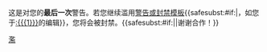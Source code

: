 {{{icon|[[File:Stop hand nuvola.svg|30px]]}}}这是对您的'''最后一次'''警告。若您继续滥用[[WP:WARN|警告或封禁模板]]{{<includeonly>safesubst:</includeonly>#if:{{{1|}}}|，如您于[[:{{{1}}}]]的编辑}}，您将会被封禁。{{<includeonly>safesubst:</includeonly>#if:{{{2|}}}|{{{2}}}|谢谢合作！}}<!-- Template:Uw-tempabuse4 --><noinclude>
{{Templatesnotice|series = uw-tempabuse|max = 4im}}
[[Category:用戶警告模板|濫]]
</noinclude>